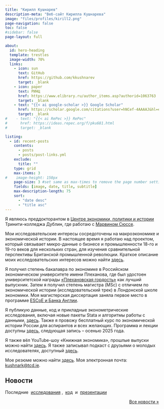 ```yaml
---
title: "Кирилл Кушнарев"
description-meta: "Веб-сайт Кирилла Кушнарева"
image: "files/profiles/kirill2.png"
page-navigation: false
toc: false
#sidebar: false
page-layout: full

about:
  id: hero-heading
  template: trestles
  image-width: 70%
  links:
    - icon: sun
      text: GitHub
      href: https://github.com/kkushnarev
      target: _blank 
    - icon: paper
      text: РИНЦ
      href: https://www.elibrary.ru/author_items.asp?authorid=1063763
      target: _blank
    - text: "{{< ai google-scholar >}} Google Scholar"
      href: https://scholar.google.com/citations?user=hNCef-4AAAAJ&hl=en
      target: _blank
#    - text: "{{< ai RePec >}} RePec"
#      href: https://ideas.repec.org/f/pku681.html
#      target: _blank

listing:
  - id: recent-posts
    contents: 
      - posts
      - posts/post-links.yml
    exclude:
      title: ""
    type: grid
    max-items: 3
#    image-height: 150px
    page-size: 3 #set same as max-times to remove the page number setting
    fields: [image, date, title, subtitle]
    max-description-length: 75
    sort: 
      - "date desc"
      - "title asc"
---
```


:::{#hero-heading}

Я являюсь преддокторантом в [Центре экономики, политики и истории](https://ceph.ie/people-re/kirill-kushnarev/) Тринити-колледжа Дублин, где работаю с [Марвином Сюссе](https://marvinsuesse.com).

Мои исследовательские интересы сосредоточены на макроэкономике и экономической истории. В настоящее время я работаю над проектом, который связывает микро-данные о бизнесе и промышленности 18-го и 19-го веков для нескольких стран, для изучения сравнительной перспективы Британской промышленной революции. Краткое описание моих исследовательских интересов можно найти [здесь](projects.qmd).

Я получил степень бакалавра по экономике в Российском экономическом университете имени Плеханова, где был удостоен университетской награды [«Плехановская гордость»](https://www-rea-ru.translate.goog/news/3303-vashi-kryilya--nasha-gordost-nazvanyi-luchshie-vyipuskniki-plehanovki-2022-goda?_x_tr_sl=auto&_x_tr_tl=en&_x_tr_hl=ru&_x_tr_pto=wapp) как лучший выпускник. Затем я получил степень магистра (MSc) с отличием по экономической истории (исследовательский трек) в Лондонской школе экономики. Моя магистерская диссертация заняла первое место в программе [ESCoE и Банка Англии](https://www.escoe.ac.uk/opportunities/escoe-masters-dissertation-programme/).

Я публикую данные, код и прикладные эконометрические исследования, включая новые пакеты Stata и алгоритмы работы с данными, [здесь](people.qmd). Также я провожу бесплатный курс по экономической истории России для аспирантов и всех желающих. Программа и лекции доступны [здесь](teaching.qmd), следующая запись – осенью 2025 года.

Я также вёл YouTube-шоу «Книжная экономика», прошлые выпуски можно найти [здесь](https://www.youtube.com/playlist?list=PLSlOrkUZEiSxfeNVza3p1amPzfm-ePJZB). Я также записывал подкаст с друзьями о молодых исследователях, доступный [здесь](https://podcasts.apple.com/gb/podcast/%D0%B0-%D1%8D%D1%82%D0%BE-%D0%B5%D1%89%D0%B5-%D0%BA%D1%82%D0%BE/id1539021580).

Мое резюме можно найти [здесь](posts.qmd#category=paper). Моя электронная почта: [kushnark@tcd.ie](mailto:kushnark@tcd.ie).

:::

## Новости
Последние &nbsp;[исследования](posts.qmd#category=paper)&nbsp;, &nbsp;[код](posts.qmd#category=news)&nbsp; и &nbsp;[презентации](posts.qmd#category=event)

:::{#recent-posts}
:::

<p align="right">[Все новости »](/posts.qmd)</p>
